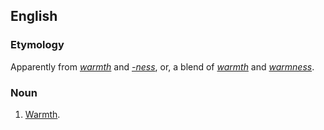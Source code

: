 ==English==

===Etymology===
Apparently from ''[[warmth]]'' and ''[[-ness]]'', or, a blend of ''[[warmth]]'' and ''[[warmness]]''.

===Noun===
{{en-noun|-}}

# {{label|en|nonstandard}} [[warmth|Warmth]].